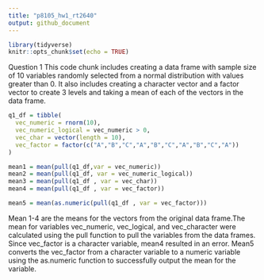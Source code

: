 ```yaml
---
title: "p8105_hw1_rt2640"
output: github_document
---
```


```r
library(tidyverse)
knitr::opts_chunk$set(echo = TRUE)
```

Question 1
This code chunk includes creating a data frame with sample size of 10 variables randomly selected from a normal distribution with values greater than 0. It also includes creating a character vector and a factor vector to create 3 levels and taking a mean of each of the vectors in the data frame.

```r

q1_df = tibble(
  vec_numeric = rnorm(10),
  vec_numeric_logical = vec_numeric > 0,
  vec_char = vector(length = 10),
  vec_factor = factor(c("A","B","C","A","B","C","A","B","C","A"))
)
```

```r

mean1 = mean(pull(q1_df,var = vec_numeric))
mean2 = mean(pull(q1_df, var = vec_numeric_logical))
mean3 = mean(pull(q1_df , var = vec_char))
mean4 = mean(pull(q1_df , var = vec_factor))

mean5 = mean(as.numeric(pull(q1_df , var = vec_factor)))
```

Mean 1-4 are the means for the vectors from the original data frame.The mean for variables vec_numeric, vec_logical, and vec_character were calculated using the pull function to pull the variables from the data frames. Since vec_factor is a character variable, mean4 resulted in an error. Mean5 converts the vec_factor from a character variable to a numeric variable using the as.numeric function to successfully output the mean for the variable.




